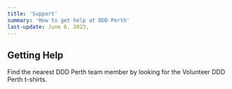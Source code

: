 ```yaml
---
title: 'Support'
summary: 'How to get help at DDD Perth'
last-update: June 6, 2023,
---
```


## Getting Help

Find the nearest DDD Perth team member by looking for the Volunteer DDD Perth t-shirts.

